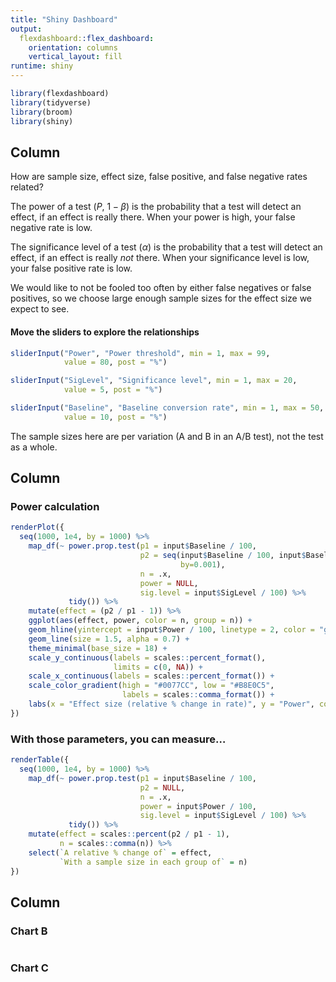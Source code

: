 ```yaml
---
title: "Shiny Dashboard"
output: 
  flexdashboard::flex_dashboard:
    orientation: columns
    vertical_layout: fill
runtime: shiny
---
```


```r
library(flexdashboard)
library(tidyverse)
library(broom)
library(shiny)
```

Column {.sidebar}
-----------------------------------------------------------------------

How are sample size, effect size, false positive, and false negative rates related?
  
The power of a test ($P$, $1-\beta$) is the probability that a test will detect an effect, if an effect is really there. When your power is high, your false negative rate is low.

The significance level of a test ($\alpha$) is the probability that a test will detect an effect, if an effect is really *not* there. When your significance level is low, your false positive rate is low.

We would like to not be fooled too often by either false negatives or false positives, so we choose large enough sample sizes for the effect size we expect to see.

#### Move the sliders to explore the relationships

```r
sliderInput("Power", "Power threshold", min = 1, max = 99, 
            value = 80, post = "%")

sliderInput("SigLevel", "Significance level", min = 1, max = 20, 
            value = 5, post = "%")

sliderInput("Baseline", "Baseline conversion rate", min = 1, max = 50, 
            value = 10, post = "%")
```

The sample sizes here are per variation (A and B in an A/B test), not the test as a whole.


Column {data-width=650}
-----------------------------------------------------------------------

### Power calculation {data-height=800}
  
```r

renderPlot({
  seq(1000, 1e4, by = 1000) %>%
    map_df(~ power.prop.test(p1 = input$Baseline / 100,
                             p2 = seq(input$Baseline / 100, input$Baseline * 1.5 / 100, 
                                      by=0.001), 
                             n = .x, 
                             power = NULL, 
                             sig.level = input$SigLevel / 100) %>%
             tidy()) %>%
    mutate(effect = (p2 / p1 - 1)) %>%
    ggplot(aes(effect, power, color = n, group = n)) + 
    geom_hline(yintercept = input$Power / 100, linetype = 2, color = "gray50", alpha = 0.5, size = 1.5) +
    geom_line(size = 1.5, alpha = 0.7) +
    theme_minimal(base_size = 18) +
    scale_y_continuous(labels = scales::percent_format(),
                       limits = c(0, NA)) +
    scale_x_continuous(labels = scales::percent_format()) +
    scale_color_gradient(high = "#0077CC", low = "#B8E0C5",
                         labels = scales::comma_format()) +
    labs(x = "Effect size (relative % change in rate)", y = "Power", color = "Sample size") 
})
```

### With those parameters, you can measure... {data-height=200}

```r
renderTable({
  seq(1000, 1e4, by = 1000) %>%
    map_df(~ power.prop.test(p1 = input$Baseline / 100,
                             p2 = NULL, 
                             n = .x, 
                             power = input$Power / 100, 
                             sig.level = input$SigLevel / 100) %>%
             tidy()) %>%
    mutate(effect = scales::percent(p2 / p1 - 1),
           n = scales::comma(n)) %>% 
    select(`A relative % change of` = effect, 
           `With a sample size in each group of` = n)
})
```

Column {data-width=350}
-----------------------------------------------------------------------

### Chart B

```r

```

### Chart C

```r

```

